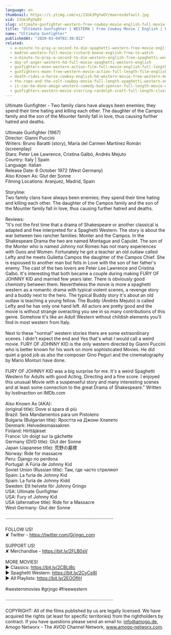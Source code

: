 ```yaml
---
language: en
thumbnail: https://i.ytimg.com/vi/23Uk3PgYwOY/maxresdefault.jpg
vid: 23Uk3PgYwOY
slug: ultimate-gunfighter-western-free-cowboy-movie-english-full-movie
title: "Ultimate Gunfighter | WESTERN | Free Cowboy Movie | English | Full Movie"
name: "Ultimate Gunfighter"
publishedAt: "2020-03-04T02:30:02Z"
related:
  - a-minute-to-pray-a-second-to-die-spaghetti-western-free-movie-english
  - madron-western-full-movie-richard-boone-english-free-to-watch
  - a-minute-to-pray-a-second-to-die-western-english-free-spaghetti-western
  - day-of-anger-western-hd-full-movie-spaghetti-western-english
  - gunfighters-moon-western-action-film-full-movie-english-full-length-film-hd-1080p
  - gunfighters-moon-free-western-movie-action-full-length-film-english
  - death-rides-a-horse-cowboy-english-hd-western-movie-free-western-movies
  - the-rope-and-the-colt-cowboy-movie-full-length-spaghetti-western-english-free-full-westerns
  - it-can-be-done-amigo-western-comedy-bud-spencer-full-length-movie-english-free-full-movies
  - gunfighters-western-movie-starring-randolph-scott-full-length-classic-feature-film-english
---
```


Ultimate Gunfighter - Two family clans have always been enemies; they spend their time hating and killing each other. The daughter of the Campos family and the son of the Mounter family fall in love, thus causing further hatred and deaths. <br />
<br />
Ultimate Gunfighter (1967)<br />
Director: Gianni Puccini<br />
Writers: Bruno Baratti (story), María del Carmen Martínez Román (screenplay) <br />
Stars: Peter Lee Lawrence, Cristina Galbó, Andrés Mejuto <br />
Country: Italy | Spain<br />
Language: Italian<br />
Release Date: 6 October 1972 (West Germany) <br />
Also Known As: Glut der Sonne <br />
Filming Locations: Aranjuez, Madrid, Spain <br />
<br />
Storyline: <br />
Two family clans have always been enemies; they spend their time hating and killing each other. The daughter of the Campos family and the son of the Mounter family fall in love, thus causing further hatred and deaths. <br />
<br />
Reviews: <br />
"It's not the first time that a drama of Shakespeare or another classical is adapted and free interpreted for a Spaghetti Western. The story is about the war between two rancher families: Monter and the Campos. In the Shakespeare Drama the two are named Montague and Capulet. The son of the Monter who is named Johnny not Romeo has not many experiences with Guns and Women. Fortunately he got a teacher an old outlaw called Lefty and he meets Guiletta Campos the daughter of the Campos Chief. She is espoused to another man but fells in Love with the son of her father's enemy. The cast of the two lovers are Peter Lee Lawrence and Cristina Galbò. It's interesting that both became a couple during making FURY OF JOHNNY KID and married few years later. There is obviously good chemistry between them. Nevertheless the movie is more a spaghetti western as a romantic drama with typical violent scenes, a revenge story and a buddy next to the hero. The typical Buddy story it's about an old outlaw is teaching a young fellow. The Buddy (Andrès Mejuto) is called Lefty and he has only one hand left. All actors are pretty good and the movie is without strange overacting you see in so many contributions of this genre. Somehow it's like an Adult Western without childish elements you'll find in most western from Italy.<br />
<br />
Next to these "normal" western stories there are some extraordinary scenes. I didn't expect the end and Yes that's what I would call a weird movie. FURY OF JOHNNY KID is the only western directed by Gianni Puccini who is better known for his work on more sophisticated Movies. He did quiet a good job as also the composer Gino Peguri and the cinematography by Mario Monturi have done.<br />
<br />
FURY OF JOHNNY KID was a big surprise for me. It's a weird Spaghetti Western for Adults with good Acting, Directing and a fine score. I enjoyed this unusual Movie with a suspenseful story and many interesting scenes and at least some connection to the great Drama of Shakespeare." Written by lostinaction on IMDb.com<br />
<br />
Also Known As (AKA):<br />
(original title): Dove si spara di più<br />
Brazil: Seis Mandamentos para um Pistoleiro<br />
Bulgaria (Bulgarian title): Яростта на Джони Хлапето<br />
Denmark: Helvedesmassakren<br />
Finland: Hirttäjäiset<br />
France: Un doigt sur la gâchette<br />
Germany (DVD title): Glut der Sonne<br />
Japan (Japanese title): 荒野の墓標<br />
Norway: Ride for massacre<br />
Peru: Django no perdona<br />
Portugal: A Fúria de Johnny Kid<br />
Soviet Union (Russian title): Там, где часто стреляют<br />
Spain: La furia de Johnny Kid<br />
Spain: La furia de Johnny Kidd<br />
Sweden: Ett helvete för Johnny Gringo<br />
USA: Ultimate Gunfighter<br />
USA: Fury of Johnny Kid<br />
USA (alternative title): Ride for a Massacre<br />
West Germany: Glut der Sonne<br />
<br />
····················································································<br />
<br />
FOLLOW US!<br />
✘ Twitter - https://twitter.com/Grjngo_com<br />
<br />
SUPPORT US!<br />
✘ Merchandise - https://bit.ly/2FLB0sV<br />
<br />
MORE MOVIES! <br />
► Classics: https://bit.ly/2CBLt8c <br />
► Spaghetti Western: https://bit.ly/2CyCe8I <br />
► All Playlists: https://bit.ly/2EOOfIH <br />
<br />
#westernmovies #grjngo #freewestern<br />
<br />
····················································································<br />
<br />
COPYRIGHT: All of the films published by us are legally licensed. We have acquired the rights (at least for specific territories) from the rightholders by contract. If you have questions please send an email to: info@amogo.de, Amogo Networx - The AVOD Channel Network, www.amogo-networx.com.
